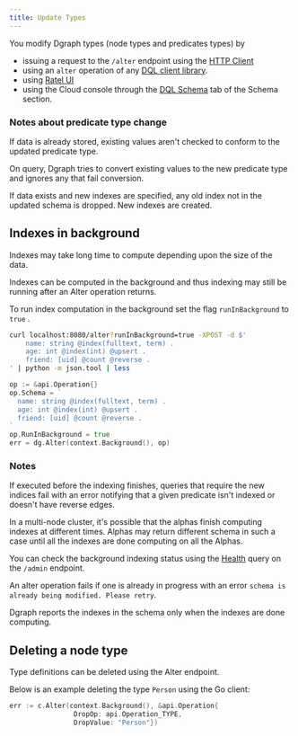 ```yaml
---
title: Update Types
---
```


You modify Dgraph types (node types and predicates types) by

- issuing a request to the `/alter` endpoint using the
  [HTTP Client](/dgraph/http#alter-the-dql-schema)
- using an `alter` operation of any [DQL client library](/dgraph/sdks/overview).
- using [Ratel UI](/dgraph/ratel/schema)
- using the Cloud console through the
  [DQL Schema](https://cloud.dgraph.io/_/schema?tab=dqlschema) tab of the Schema
  section.

### Notes about predicate type change

If data is already stored, existing values aren't checked to conform to the
updated predicate type.

On query, Dgraph tries to convert existing values to the new predicate type and
ignores any that fail conversion.

If data exists and new indexes are specified, any old index not in the updated
schema is dropped. New indexes are created.

## Indexes in background

Indexes may take long time to compute depending upon the size of the data.

Indexes can be computed in the background and thus indexing may still be running
after an Alter operation returns.

To run index computation in the background set the flag `runInBackground` to
`true` .

```sh
curl localhost:8080/alter?runInBackground=true -XPOST -d $'
    name: string @index(fulltext, term) .
    age: int @index(int) @upsert .
    friend: [uid] @count @reverse .
' | python -m json.tool | less
```

```go
op := &api.Operation{}
op.Schema = `
  name: string @index(fulltext, term) .
  age: int @index(int) @upsert .
  friend: [uid] @count @reverse .
`
op.RunInBackground = true
err = dg.Alter(context.Background(), op)
```

### Notes

If executed before the indexing finishes, queries that require the new indices
fail with an error notifying that a given predicate isn't indexed or doesn't
have reverse edges.

In a multi-node cluster, it's possible that the alphas finish computing indexes
at different times. Alphas may return different schema in such a case until all
the indexes are done computing on all the Alphas.

You can check the background indexing status using the
[Health](/dgraph/self-managed/dgraph-alpha#querying-health) query on the
`/admin` endpoint.

An alter operation fails if one is already in progress with an error
`schema is already being modified. Please retry`.

Dgraph reports the indexes in the schema only when the indexes are done
computing.

## Deleting a node type

Type definitions can be deleted using the Alter endpoint.

Below is an example deleting the type `Person` using the Go client:

```go
err := c.Alter(context.Background(), &api.Operation{
                DropOp: api.Operation_TYPE,
                DropValue: "Person"})
```
